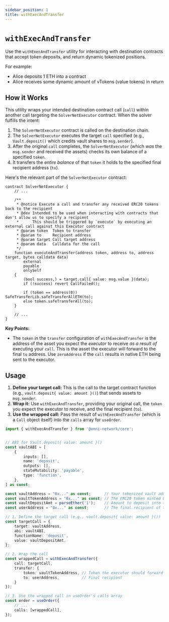 ```yaml
---
sidebar_position: 1
title: withExecAndTransfer
---
```



# `withExecAndTransfer`

Use the `withExecAndTransfer` utility for interacting with destination contracts that accept token deposits, and return dynamic tokenized positions.

For example:

- Alice deposits 1 ETH into a contract
- Alice receives some dynamic amount of vTokens (value tokens) in return



## How it Works

This utility wraps your intended destination contract call (`call`) within another call targeting the `SolverNetExecutor` contract. When the solver fulfills the intent:

1.  The `SolverNetExecutor` contract is called on the destination chain.
2.  The `SolverNetExecutor` executes the target `call` specified (e.g., `Vault.deposit()` which credits vault shares to `msg.sender`).
3.  After the original `call` completes, the `SolverNetExecutor` (which *was* the `msg.sender` and received the assets) checks its own balance of a specified `token`.
4.  It transfers the *entire balance* of that `token` it holds to the specified final recipient address (`to`).

Here's the relevant part of the `SolverNetExecutor` contract:

```solidity
contract SolverNetExecutor {
    // ...

    /**
     * @notice Execute a call and transfer any received ERC20 tokens back to the recipient
     * @dev Intended to be used when interacting with contracts that don't allow us to specify a recipient
     *      This should be triggered by `execute` by executing an external call against this Executor contract
     * @param token  Token to transfer
     * @param to     Recipient address
     * @param target Call target address
     * @param data   Calldata for the call
     */
    function executeAndTransfer(address token, address to, address target, bytes calldata data)
        external
        payable
        onlySelf
    {
        (bool success,) = target.call{ value: msg.value }(data);
        if (!success) revert CallFailed();

        if (token == address(0)) SafeTransferLib.safeTransferAllETH(to);
        else token.safeTransferAll(to);
    }

    // ...
}
```

**Key Points:**

*   The `token` in the `transfer` configuration of `withExecAndTransfer` is the address of the asset you expect the *executor* to receive *as a result of* executing your `call`. This is the asset the executor will forward to the final `to` address. Use `zeroAddress` if the `call` results in native ETH being sent to the executor.

## Usage

1.  **Define your target call:** This is the call to the target contract function (e.g., `vault.deposit{ value: amount }()`) that sends assets to `msg.sender`.
2.  **Wrap it:** Use `withExecAndTransfer`, providing your original call, the `token` you expect the executor to receive, and the final recipient (`to`).
3.  **Use the wrapped call:** Pass the result of `withExecAndTransfer` (which is a `Call` object itself) into the `calls` array for `useOrder`.

```typescript
import { withExecAndTransfer } from '@omni-network/core';


// ABI for Vault.deposit{ value: amount }()
const vaultABI = [
    {
        inputs: [],
        name: 'deposit',
        outputs: [],
        stateMutability: 'payable',
        type: 'function',
    },
] as const;

const vaultAddress = "0x..." as const;      // Your tokenized vault address
const vaultTokenAddress = "0x..." as const; // The ERC20 token minted by the vault to msg.sender
const vaultDepositAmt = parseEther('1');    // Amount to deposit into the vault
const userAddress = "0x..." as const;       // The final recipient of the vault tokens

// 1. Define the target call (e.g., vault.deposit{ value: amount }())
const targetCall = {
    target: vaultAddress,
    abi: vaultABI,
    functionName: 'deposit',
    value: vaultDepositAmt,
};

// 2. Wrap the call
const wrappedCall = withExecAndTransfer({
    call: targetCall,
    transfer: {
        token: vaultTokenAddress, // Token the executor should forward
        to: userAddress,          // Final recipient
    }
});

// 3. Use the wrapped call in useOrder's calls array
const order = useOrder({
    // ...
    calls: [wrappedCall],
});
```
